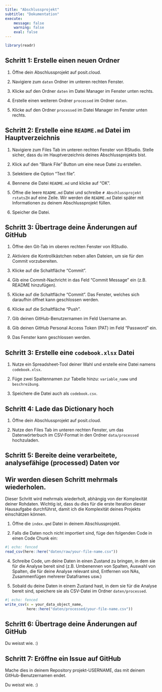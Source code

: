 ```yaml
---
title: "Abschlussprojekt"
subtitle: "Dokumentation"
execute:
    message: false
    warning: false
    eval: false
---
```


```r
library(readr)
```


## Schritt 1: Erstelle einen neuen Ordner

1. Öffne dein Abschlussprojekt auf posit.cloud.

2. Navigiere zum `daten` Ordner im unteren rechten Fenster.

3. Klicke auf den Ordner `daten` im Datei Manager im Fenster unten rechts.

4. Erstelle einen weiteren Ordner `processed` im Ordner `daten`.

5. Klicke auf den Ordner `processed` im Datei Manager im Fenster unten rechts.

## Schritt 2: Erstelle eine `README.md` Datei im Hauptverzeichnis 

1. Navigiere zum Files Tab im unteren rechten Fenster von RStudio. Stelle sicher, dass du im Hauptverzeichnis deines Abschlussprojekts bist.

2. Klick auf den "Blank File" Button um eine neue Datei zu erstellen.

3. Selektiere die Option "Text file".

4. Bennene die Datei `README.md` und klicke auf "OK". 

5. Öffne die leere `README.md` Datei und schreibe `# Abschlussprojekt rstatsZH` auf eine Zeile. Wir werden die `README.md` Datei später mit Informationen zu deinem Abschlussprojekt füllen.

6. Speicher die Datei.

## Schritt 3: Übertrage deine Änderungen auf GitHub

1. Öffne den Git-Tab im oberen rechten Fenster von RStudio.

2. Aktiviere die Kontrollkästchen neben allen Dateien, um sie für den Commit vorzubereiten.

3. Klicke auf die Schaltfläche "Commit".

4. Gib eine Commit-Nachricht in das Feld "Commit Message" ein (z.B. README hinzufügen).

5. Klicke auf die Schaltfläche "Commit". Das Fenster, welches sich daraufhin öffnet kann geschlossen werden.

6. Klicke auf die Schaltfläche "Push".

7. Gib deinen GitHub-Benutzernamen im Feld Username an. 

8. Gib [deinen GitHub Personal Access Token (PAT)]{.highlight-yellow} im Feld ["Password"]{.highlight-yellow} ein.

9. Das Fenster kann geschlossen werden.

## Schritt 3: Erstelle eine `codebook.xlsx` Datei

1. Nutze ein Spreadsheet-Tool deiner Wahl und erstelle eine Datei namens `codebook.xlsx`.

2. Füge zwei Spaltennamen zur Tabelle hinzu: `variable_name` und `beschreibung`.

3. Speichere die Datei auch als  `codebook.csv`. 

## Schritt 4: Lade das Dictionary hoch

1. Öffne dein Abschlussprojekt auf posit.cloud.

2. Nutze den Files Tab im unteren rechten Fenster, um das Datenwörterbuch im CSV-Format in den Ordner `data/processed` hochzuladen.

## Schritt 5: Bereite deine verarbeitete, analysefähige (processed) Daten vor

::: callout-important
## Wir werden diesen Schritt mehrmals wiederholen.
Dieser Schritt wird mehrmals wiederholt, abhängig von der Komplexität deiner Rohdaten. Wichtig ist, dass du dies für die erste Iteration dieser Hausaufgabe durchführst, damit ich die Komplexität deines Projekts einschätzen können.
:::
 
1. Öffne die `index.qmd` Datei in deinem Abschlussprojekt.

2. Falls die Daten noch nicht importiert sind, füge den folgenden Code in einen Code Chunk ein:

```r
#| echo: fenced
read_csv(here::here("daten/raw/your-file-name.csv"))
```

4. Schreibe Code, um deine Daten in einen Zustand zu bringen, in dem sie für die Analyse bereit sind (z.B. Umbenennen von Spalten, Auswahl von Spalten, die für deine Analyse relevant sind, Entfernen von NAs, Zusammenfügen mehrerer Dataframes usw.)

5. Sobald du deine Daten in einem Zustand hast, in dem sie für die Analyse bereit sind, speichere sie als CSV-Datei im Ordner `daten/processed`.

```r
#| echo: fenced
write_csv(x = your_data_object_name, 
          here::here("daten/processed/your-file-name.csv"))
```

## Schritt 6: Übertrage deine Änderungen auf GitHub

Du weisst wie. :) 

## Schritt 7: Eröffne ein Issue auf GitHub

Mache dies in deinem Repository [projekt-USERNAME]{.highlight-yellow}, das mit deinem GitHub-Benutzernamen endet.

Du weisst wie. :)


